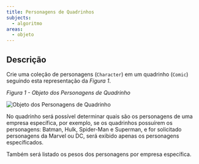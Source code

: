 ```yaml
---
title: Personagens de Quadrinhos
subjects:
  - algoritmo
areas:
  - objeto
---
```



## Descrição

Crie uma coleção de personagens (`Character`) em um quadrinho (`Comic`) seguindo esta representação da _Figura 1_.

_Figura 1 - Objeto dos Personagens de Quadrinho_

<Image
  src={comics}
  alt="Objeto dos Personagens de Quadrinho"
  class="border p-4"
/>

No quadrinho será possível determinar quais são os personagens de uma empresa específica, por exemplo, se os quadrinhos possuírem os personagens: Batman, Hulk, Spider-Man e Superman, e for solicitado personagens da Marvel ou DC, será exibido apenas os personagens específicados.

Também será listado os pesos dos personagens por empresa específica.
